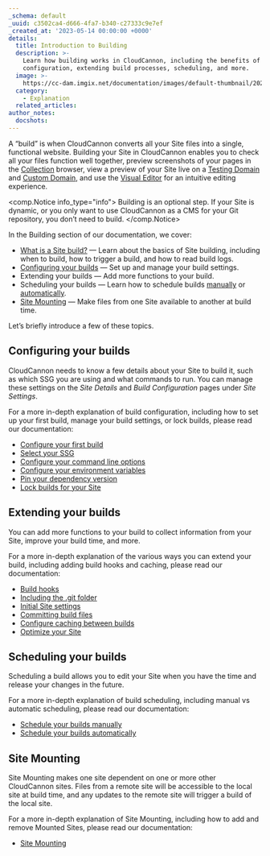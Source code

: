 ```yaml
---
_schema: default
_uuid: c3502ca4-d666-4fa7-b340-c27333c9e7ef
_created_at: '2023-05-14 00:00:00 +0000'
details:
  title: Introduction to Building
  description: >-
    Learn how building works in CloudCannon, including the benefits of building,
    configuration, extending build processes, scheduling, and more.
  image: >-
    https://cc-dam.imgix.net/documentation/images/default-thumbnail/2023-Q4/CloudCannon-Documentation-Thumbnail.png
  category:
    - Explanation
  related_articles:
author_notes:
  docshots:
---
```

A “build” is when CloudCannon converts all your Site files into a single, functional website. Building your Site in CloudCannon enables you to check all your files function well together, preview screenshots of your pages in the [Collection](/documentation/articles/what-is-a-collection/) browser, view a preview of your Site live on a [Testing Domain](/documentation/articles/what-is-a-testing-domain/) and [Custom Domain](/documentation/developer-articles/what-is-a-custom-domain/), and use the [Visual Editor](/documentation/articles/the-visual-editor/) for an intuitive editing experience.

<comp.Notice info_type="info">
  Building is an optional step. If your Site is dynamic, or you only want to use CloudCannon as a CMS for your Git repository, you don’t need to build.
</comp.Notice>

In the Building section of our documentation, we cover:

* [What is a Site build?](/documentation/articles/what-is-a-site-build/) — Learn about the basics of Site building, including when to build, how to trigger a build, and how to read build logs.
* [Configuring your builds](/documentation/developer-articles/configure-your-first-build/) — Set up and manage your build settings.
* Extending your builds — Add more functions to your build.
* Scheduling your builds — Learn how to schedule builds [manually](/documentation/developer-articles/scheduling-your-builds-manually/) or [automatically](/documentation/developer-articles/scheduling-your-next-build-automatically/).
* [Site Mounting](/documentation/developer-articles/what-is-site-mounting/) — Make files from one Site available to another at build time.

Let’s briefly introduce a few of these topics.

## Configuring your builds

CloudCannon needs to know a few details about your Site to build it, such as which SSG you are using and what commands to run. You can manage these settings on the *Site Details* and *Build Configuration* pages under *Site Settings*.

For a more in-depth explanation of build configuration, including how to set up your first build, manage your build settings, or lock builds, please read our documentation:

* [Configure your first build](/documentation/developer-articles/configure-your-first-build/)
* [Select your SSG](/documentation/developer-articles/select-your-ssg/)
* [Configure your command line options](/documentation/developer-articles/configure-your-command-line-options/)
* [Configure your environment variables](/documentation/developer-articles/configure-your-environment-variables/)
* [Pin your dependency version](/documentation/developer-articles/pin-your-dependency-version/)
* [Lock builds for your Site](/documentation/developer-articles/lock-builds-for-your-site/)

## Extending your builds

You can add more functions to your build to collect information from your Site, improve your build time, and more.

For a more in-depth explanation of the various ways you can extend your build, including adding build hooks and caching, please read our documentation:

* [Build hooks](/documentation/developer-articles/extending-your-build-process-with-hooks/)
* [Including the .git folder](/documentation/developer-articles/including-git-folder-in-your-build/)
* [Initial Site settings](/documentation/developer-articles/configure-your-initial-site-settings/)
* [Committing build files](/documentation/developer-articles/saving-files-from-your-build-back-to-your-source/)
* [Configure caching between builds](/documentation/developer-articles/configure-caching-between-builds/)
* [Optimize your Site](/documentation/articles/optimizing-your-build-by-minifying-css-and-javascript/)

## Scheduling your builds

Scheduling a build allows you to edit your Site when you have the time and release your changes in the future.

For a more in-depth explanation of build scheduling, including manual vs automatic scheduling, please read our documentation:

* [Schedule your builds manually](/documentation/developer-articles/scheduling-your-builds-manually/)
* [Schedule your builds automatically](/documentation/developer-articles/scheduling-your-next-build-automatically/)

## Site Mounting

Site Mounting makes one site dependent on one or more other CloudCannon sites. Files from a remote site will be accessible to the local site at build time, and any updates to the remote site will trigger a build of the local site.

For a more in-depth explanation of Site Mounting, including how to add and remove Mounted Sites, please read our documentation:

* [Site Mounting](/documentation/developer-articles/what-is-site-mounting/)